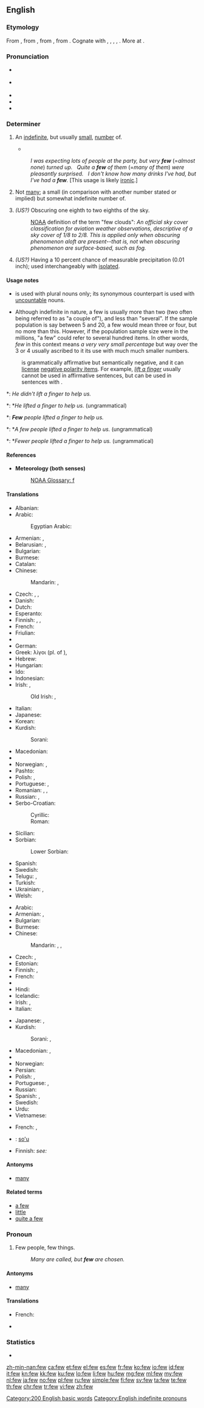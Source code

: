 {{also|Few}}
==English==

===Etymology===
From {{etyl|enm|en}} {{term|fewe||few|lang=enm}}, from {{etyl|ang|en}} {{term|feaw|fēawa, fēawe, fēa|few|lang=ang}}, from {{etyl|gem-pro|en}} {{term/t|gem-pro|*fawaz||few}}, from {{etyl|ine-pro|en}} {{term/t|ine-pro|*ph₁w-||few, small}}. Cognate with {{etyl|osx|-}} {{term|fā||few|lang=osx}}, {{etyl|goh|-}} {{term|fo|fao, fō|few, little|lang=goh}}, {{etyl|non|-}} {{term|fár||few|lang=non}}, {{etyl|got|-}} {{term|𐍆𐌰𐍅𐌰𐌹||tr=fawai|few|lang=got|sc=Goth}}, {{etyl|la|-}} {{term|paucus||little, few|lang=la}}. More at {{l|en|poor}}.

===Pronunciation===
* {{a|UK}} {{IPA|/fjuː/}}
* {{a|US}} {{IPA|/fju/}}
* {{audio|en-us-few.ogg|Audio (US)}}
* {{audio|En-uk-few.ogg|Audio (UK)}}
* {{rhymes|uː}}

===Determiner===
{{head|en|determiner|comparative|fewer|superlative|fewest}}

# {{context|preceded by another determiner|lang=en}} An [[indefinite]], but usually [[small]], [[number]] of.
#* {{quote-magazine|date=2013-08-10|volume=408|issue=8848|magazine={{w|The Economist}}
|title=[http://www.economist.com/news/leaders/21583270-new-zealands-plan-regulate-designer-drugs-better-trying-ban-them-and-failing-new A new prescription]
|passage=No sooner has a [synthetic] drug been blacklisted than chemists adjust their recipe and start churning out a subtly different one. These &ldquo;legal highs&rdquo; are sold for the '''few''' months it takes the authorities to identify and ban them, and then the cycle begins again.}}
#: ''I was expecting lots of people at the party, but very '''few''''' (=''almost none'') ''turned up.&nbsp;&nbsp; Quite a '''few''' of them'' (=''many of them'') ''were pleasantly surprised.&nbsp;&nbsp; I&nbsp;don't know how many drinks I've had, but I've had a '''few'''.'' [This usage is likely [[ironic]].]
# {{context|used alone|lang=en}} Not [[many]]; a small (in comparison with another number stated or implied) but somewhat indefinite number of.
#: {{usex|lang=en|There are '''few''' people who understand quantum theory.&nbsp;&nbsp; Many are called, but '''few''' are chosen.}}
# {{context|meteorology|of clouds|lang=en}} ''(US?)'' Obscuring one eighth to two eighths of the sky.
#: {{usex|lang=en|Tonight: A '''few''' clouds. Increasing cloudiness overnight.}}
#: [[NOAA]] definition of the term "few clouds": ''An official sky cover classification for aviation weather observations, descriptive of a sky cover of 1/8 to 2/8. This is applied only when obscuring phenomenon aloft are present--that is, not when obscuring phenomenon are surface-based, such as fog.''
# {{context|meteorology|of rainfall with regard to a location|lang=en}} ''(US?)'' Having a 10 percent chance of measurable precipitation (0.01 inch); used interchangeably with [[isolated]].

====Usage notes====
* {{term||Few}} is used with plural nouns only; its synonymous counterpart {{term|little}} is used with [[Appendix:Glossary#uncountable|uncountable]] nouns.
* Although indefinite in nature, a few is usually more than two (two often being referred to as "a couple of"), and less than "several". If the sample population is say between 5 and 20, a few would mean three or four, but no more than this. However, if the population sample size were in the millions, "a few" could refer to several hundred items. In other words, ''few'' in this context means ''a very very small percentage'' but way over the 3 or 4 usually ascribed to it its use with much much smaller numbers.
: {{term||Few}} is grammatically affirmative but semantically negative, and it can [[license]] [[negative polarity item]]s. For example, ''[[lift a finger]]'' usually cannot be used in affirmative sentences, but can be used in sentences with {{term||few}}.
*: ''He didn't lift a finger to help us.''
*: *''He lifted a finger to help us.'' (ungrammatical)
*: '''''Few''' people lifted a finger to help us.''
*: *''A few people lifted a finger to help us.'' (ungrammatical)
*: *''Fewer people lifted a finger to help us.'' (ungrammatical)

====References====
* '''Meteorology (both senses)'''
*: [http://www.nws.noaa.gov/glossary/index.php?letter=f NOAA Glossary: f]

====Translations====
{{trans-top|indefinite, usually small number}}
* Albanian: {{t|sq|pak}}
* Arabic: {{t|ar|قليلاً|tr=qalīlan|sc=Arab}}
*: Egyptian Arabic: {{t|arz|شوية|tr=shuwáyya|sc=Arab}}
* Armenian: {{t|hy|քիչ|tr=k'ič}}, {{t|hy|սակավ|tr=sakav}}
* Belarusian: {{t+|be|мала|tr=mála|sc=Cyrl}}, {{t+|be|некалькі|tr=njékalʹki|sc=Cyrl}}
* Bulgarian: {{t+|bg|малко|tr=málko|sc=Cyrl}}
* Burmese: {{t+|my|နည်း|tr=nè:|sc=Mymr}}
* Catalan: {{t+|ca|poc}}
* Chinese:
*: Mandarin: {{t+|cmn|少|tr=shǎo|sc=Hani}}, {{t+|cmn|一些|tr=yīxiē|sc=Hani}}
* Czech: {{t+|cs|málo}}, {{t+|cs|trochu}}, {{t|cs|jen pár}}
* Danish: {{t+|da|få}}
* Dutch: {{t+|nl|weinig}}
* Esperanto: {{t|eo|malmulta}}
* Finnish: {{t+|fi|harva}}, {{t+|fi|muutama}}, {{t+|fi|jokunen}}
* French: {{t+|fr|peu}}
* Friulian: {{t|fur|pôc}}
* {{trreq|ka}}
* German: {{t+|de|wenig}}
* Greek: λίγοι (pl. of {{t+|el|λίγος}}), {{t+|el|μερικοί}}
* Hebrew: {{t|he|אֲחָדִים|m-p|tr=achadím}}
* Hungarian: {{t+|hu|kevés}}
* Ido: {{t+|io|poka}}
* Indonesian: {{t+|id|sedikit}}
* Irish: {{t|ga|beag}}, {{t+|ga|beagán}}
*: Old Irish: {{t|sga|úathad|n}}, {{t|sga|terc}}
{{trans-mid}}
* Italian: {{t+|it|poco}}
* Japanese: {{t+|ja|少し|tr=[[すこし]], sukoshi|sc=Jpan}}
* Korean: {{t+|ko|적다|tr=jeokda|sc=Kore}}
* Kurdish:
*: Sorani: {{t+|ku|که‌م|sc=ku-Arab}}
* Macedonian: {{t+|mk|малку|tr=málku}}
* {{trreq|mn}}
* Norwegian: {{t+|no|få}}, {{t+|no|noen}}
* Pashto: {{t+|ps|لږ|tr=lëģ}}
* Polish: {{t+|pl|mało}}, {{t+|pl|niewiele}}
* Portuguese: {{t+|pt|poucos|m}}, {{t+|pt|poucas|f}}
* Romanian: {{t|ro|puţin}}, {{t|ro|puţini}}, {{t|ro|puţine}}
* Russian: {{t+|ru|немногий|tr=nemnogij}}, {{t+|ru|мало|tr=málo|sc=Cyrl}}
* Serbo-Croatian:
*: Cyrillic: {{t|sh|мало}}
*: Roman: {{t|sh|malo}}
* Sicilian: {{t+|scn|pocu}}
* Sorbian:
*: Lower Sorbian: {{t|dsb|mało}}
* Spanish: {{t+|es|poco}}
* Swedish: {{t+|sv|få}}
* Telugu: {{t+|te|కొద్ది|tr=koddi|sc=Telu}}, {{t+|te|కొలది|tr=koladi|sc=Telu}}
* Turkish: {{t+|tr|az}}
* Ukrainian: {{t+|uk|мало|tr=málo|sc=Cyrl}}, {{t+|uk|кілька|tr=kílʹka|sc=Cyrl}}
* Welsh: {{t+|cy|ychydig}}
{{trans-bottom}}

{{trans-top|small number}}
* Arabic: {{t|ar|قليل|tr=qalīl|sc=Arab}}
* Armenian: {{t|hy|քիչ|tr=k'ič}}, {{t|hy|սակավ|tr=sakav}}
* Bulgarian: {{t+|bg|малко|sc=Cyrl}}
* Burmese: {{t+|my|နည်း|tr=nè:|sc=Mymr}}
* Chinese:
*: Mandarin: {{t+|cmn|少|tr=shǎo|sc=Hani}}, {{t|cmn|少數|sc=Hani}}, {{t+|cmn|少数|tr=shǎoshù|sc=Hani}}
* Czech: {{t+|cs|málo}}, {{t+|cs|několik}}
* Estonian: {{t+|et|vähe}}
* Finnish: {{t+|fi|vähän}}, {{t+|fi|muutama}}
* French: {{t+|fr|peu}}
* {{trreq|ka}}
* Hindi: {{t|hi|कम|tr=kam|sc=Deva}}
* Icelandic: {{t+|is|fár}}
* Irish: {{t|ga|beag}}, {{t+|ga|beagán}}
* Italian: {{t+|it|pochi}}
{{trans-mid}}
* Japanese: {{t+|ja|わずか|tr=wazuka|sc=Jpan}}, {{t+|ja|少数|tr=しょうすう, shōsū|sc=Jpan}}
* Kurdish:
*: Sorani: {{t+|ku|که‌م}}, {{t+|ku|که‌مێ}}
* Macedonian: {{t+|mk|малку|tr=málku}}, {{t|mk|малкумина|tr=malkúmina}}
* {{trreq|mn}}
* Norwegian: {{t+|no|få}}
* Persian: {{t+|fa|کم|tr=kam|sc=fa-Arab}}
* Polish: {{t+|pl|kilka}}, {{t+|pl|parę}}
* Portuguese: {{t+|pt|poucos|m}}, {{t+|pt|poucas|f}}
* Russian: {{t+|ru|мало|tr=málo|sc=Cyrl}}
* Spanish: {{t+|es|pocos|m}}, {{t|es|pocas|f}}
* Swedish: {{t+|sv|fåtal|n}}
* Urdu: {{t|ur|کم|tr=kam|sc=ur-Arab}}
* Vietnamese: {{t+|vi|ít}}
{{trans-bottom}}

{{trans-top|meteorology: obscuring 1-2 eighths of the sky}}
* French: {{t+|fr|peu}}, {{t+|fr|quelques}}
{{trans-mid}}
{{trans-bottom}}

{{checktrans-top}}
* {{ttbc|jbo}}: [[so'u]]
* Finnish: ''see:'' {{t|fi|pilvisyys}}
{{trans-mid}}
{{trans-bottom}}

====Antonyms====
* [[many]]

====Related terms====
* [[a few]]
* [[little]]
* [[quite a few]]

===Pronoun===
{{en-pron}}

# Few people, few things.
#: ''Many are called, but '''few''' are chosen.''

====Antonyms====
* [[many]]

====Translations====
{{trans-top|few people, few things}}
* French: {{t+|fr|peu}}
{{trans-mid}}
* {{trreq|mn}}
{{trans-bottom}}

===Statistics===
* {{rank|face|tell|because|177|few|whom|love|far}}

[[Category:200 English basic words]]
[[Category:English indefinite pronouns]]

[[zh-min-nan:few]]
[[ca:few]]
[[et:few]]
[[el:few]]
[[es:few]]
[[fr:few]]
[[ko:few]]
[[io:few]]
[[id:few]]
[[it:few]]
[[kn:few]]
[[kk:few]]
[[ku:few]]
[[lo:few]]
[[li:few]]
[[hu:few]]
[[mg:few]]
[[ml:few]]
[[my:few]]
[[nl:few]]
[[ja:few]]
[[no:few]]
[[pl:few]]
[[ru:few]]
[[simple:few]]
[[fi:few]]
[[sv:few]]
[[ta:few]]
[[te:few]]
[[th:few]]
[[chr:few]]
[[tr:few]]
[[vi:few]]
[[zh:few]]